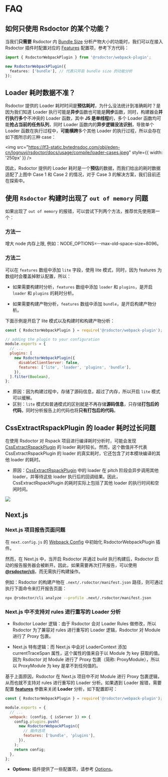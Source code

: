 # FAQ

## 如何只使用 Rsdoctor 的某个功能？

当我们**只需要** Rsdoctor 内 [Bundle Size](../usage/bundle-size) 分析产物大小的功能时，我们可以在接入 Rsdoctor 插件时配置对应的 [Features](/config/options/options) 配置项，参考下方代码：

```ts
import { RsdoctorWebpackPlugin } from '@rsdoctor/webpack-plugin';

new RsdoctorWebpackPlugin({
  features: ['bundle'], // 代表只开启 bundle size 的功能分析
});
```

## Loader 耗时数据不准？

Rsdoctor 提供的 Loader 耗时时间是**预估耗时**，为什么没法统计到准确耗时？是因为我们知道 Loader 执行可能是**异步**函数也可能是**同步**函数，同时，构建器会**并行执行多个**不冲突的 Loader 函数，其中 **JS 是单线程**的，多个 Loader 函数均可能**抢占当前的任务队列**，同时 Loader 函数内的**异步逻辑没法识别**，导致单个 Loader 函数在执行过程中，**可能横跨**多个其他 Loader 的执行过程，所以会存在如下图所示的三种 case：

<img
  src="https://lf3-static.bytednsdoc.com/obj/eden-cn/lognuvj/rsdoctor/docs/usage/compile/loader-cases.jpeg"
  style={{ width: '250px' }}
/>

因此，Rsdoctor 提供的 Loader 耗时是一个**预估**的数据，而我们给出的耗时数据适配了上图中 Case 1 和 Case 2 的情况，对于 Case 3 的解决方案，我们目前还在探索中。

## 使用 `Rsdoctor` 构建时出现了 `out of memory` 问题

如果出现了 `out of memory` 的报错，可以尝试下列两个方法，推荐优先使用第一个：

### 方法一

增大 node 内存上限, 例如：NODE_OPTIONS=--max-old-space-size=8096。

### 方法二

可以在 `features` 数组中添加 `lite` 字段，使用 lite 模式，同时，因为 features 为数组时会覆盖掉默认配置，所以：

- 如果需要构建时分析，`features` 数组中添加 `loader` 和 `plugins`，是开启 `loader` 和 `plugins` 的耗时分析。

- 如果需要构建产物分析，`features` 数组中添加 `bundle`，是开启构建产物分析。

下面示例是开启了 lite 模式以及构建时和构建产物分析：

```js
const { RsdoctorWebpackPlugin } = require('@rsdoctor/webpack-plugin');

// adding the plugin to your configuration
module.exports = {
  // ...
  plugins: [
    new RsdoctorWebpackPlugin({
      disableClientServer: false,
      features: ['lite', 'loader', 'plugins', 'bundle'],
    }),
  ].filter(Boolean),
};
```

- 原因：因为构建过程中，存储了源码信息，超过了内存，所以开启 `lite` 模式可以缓解。
- 区别：`lite` 模式和普通模式的区别就是不再存储**源码信息**，只存储**打包后的代码**，同时分析报告上的代码也将**只有打包后的代码**。

## CssExtractRspackPlugin 的 loader 耗时过长问题

在使用 Rsdoctor 对 Rspack 项目进行编译耗时分析时，可能会发现 [CssExtractRspackPlugin](https://rspack.dev/plugins/rspack/css-extract-rspack-plugin) 的 loader 耗时较长。然而，这个数值并不代表 CssExtractRspackPlugin 的 loader 的真实耗时，它还包含了对本模块编译的其他 loader 的耗时。

- 原因：[CssExtractRspackPlugin](https://rspack.dev/plugins/rspack/css-extract-rspack-plugin) 中的 loader 在 pitch 阶段会异步调用其他 loader，并等待这些 loader 执行后的回调结果。因此，CssExtractRspackPlugin 的耗时实际上包括了其他 loader 的执行时间和空闲时间。

<img src="https://raw.githubusercontent.com/rspack-contrib/rstack-design-resources/4ffe579c62f6e8d995b7856d608abdef61219155/rsdoctor/css-extract-loader.png" />

## Next.js

### Next.js 项目报告页面问题

在 `next.config.js` 的 [Webpack Config](https://nextjs.org/docs/app/api-reference/next-config-js/webpack) 中初始化 RsdoctorWebpackPlugin 插件。

然而，在 Next.js 中，当开启 Rsdoctor 并通过 build 执行构建后，Rsdoctor 启动的报告服务器会被断开。因此，如果需要再次打开报告，可以使用 **[@rsdoctor/cli](../start/cli.mdx)**，而无需执行构建操作。

例如：Rsdoctor 的构建产物在 `.next/.rsdoctor/manifest.json` 路径，则可通过执行下面命令来打开报告页面：

```bash
npx @rsdoctor/cli analyze --profile .next/.rsdoctor/manifest.json

```

### Next.js 中不支持对 rules 进行重写的 Loader 分析

- Rsdoctor Loader 逻辑：由于 Rsdoctor 会对 Loader Rules 做修改，所以 Rsdoctor 为了兼容对 rules 进行重写的 Loader 逻辑，Rsdoctor 对 Module 进行了 Proxy 包裹。

- Next.js 特有逻辑：而 Next.js 中会对 LoaderContext 添加 currentTraceSpan 属性，这个属性的值来自于以 Module 为 key 获取的值。因为 Rsdoctor 对 Module 进行了 Proxy 包裹（简称: ProxyModule），所以以 ProxyModule 为 key 是拿不到任何值的。

基于上面原因，Rsdoctor 在 Next.js 项目中不对 Module 进行 Proxy 包裹逻辑，从而也就不支持对 rules 进行重写的 Loader 分析。如果遇到 Loader 报错，需要配置 **[features](../../config/options/options#features)** 参数来关闭 **Loader** 分析，如下配置即可：

```js title="next.config.js"
const { RsdoctorWebpackPlugin } = require('@rsdoctor/webpack-plugin');

module.exports = {
  // ...
  webpack: (config, { isServer }) => {
    config.plugins.push(
      new RsdoctorWebpackPlugin({
        // 插件选项
        features: ['bundle', 'plugins'],
      }),
    );
    return config;
  },
};
```

- **Options:** 插件提供了一些配置项，请参考 [Options](../../config/options/options)。
